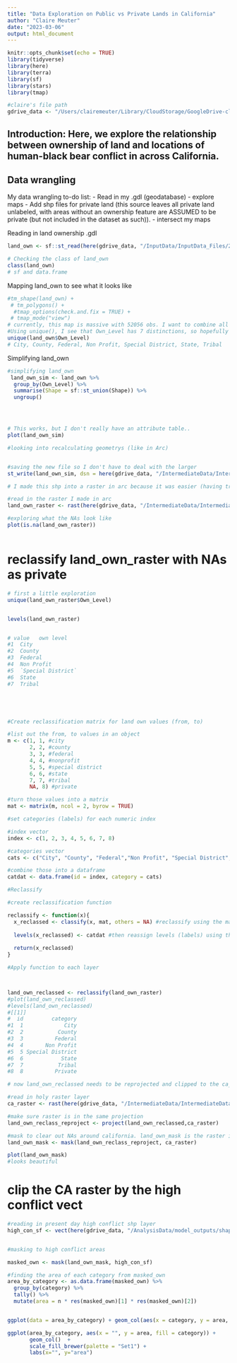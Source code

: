 ```yaml
---
title: "Data Exploration on Public vs Private Lands in California"
author: "Claire Meuter"
date: "2023-03-06"
output: html_document
---
```


```r
knitr::opts_chunk$set(echo = TRUE)
library(tidyverse)
library(here)
library(terra)
library(sf)
library(stars)
library(tmap)

#claire's file path
gdrive_data <- "/Users/clairemeuter/Library/CloudStorage/GoogleDrive-clairemeuter@ucsb.edu/Shared drives/Black_Bear_Aware/gdrive_data"
```

## **Introduction:** Here, we explore the relationship between ownership of land and locations of human-black bear conflict in across California. 

## Data wrangling
My data wrangling to-do list:
- Read in my .gdl (geodatabase)
- explore maps
- Add shp files for private land (this source leaves all private land unlabeled, with areas without an ownership feature are ASSUMED to be private (but not included in the dataset as such)).
- intersect my maps 

Reading in land ownership .gdl
```r
land_own <- sf::st_read(here(gdrive_data, "/InputData/InputData_Files/2022_CA_ownershipFrap.gdb"), layer = "ownership22_1")

# Checking the class of land_own
class(land_own)
# sf and data.frame

```
Mapping land_own to see what it looks like 
```r


#tm_shape(land_own) +
 # tm_polygons() +
  #tmap_options(check.and.fix = TRUE) +
 # tmap_mode("view")
# currently, this map is massive with 52056 obs. I want to combine all of my polygons by the ownership level (Own_Level)
#Using unique(), I see that Own_Level has 7 distinctions, so hopefully at the end of this I'll have 7 multipolygons 
unique(land_own$Own_Level)
# City, County, Federal, Non Profit, Special District, State, Tribal          
```
Simplifying land_own
```r
#simplifying land_own 
 land_own_sim <- land_own %>% 
  group_by(Own_Level) %>% 
  summarise(Shape = sf::st_union(Shape)) %>% 
  ungroup()




# This works, but I don't really have an attribute table.. 
plot(land_own_sim)

#looking into recalculating geometrys (like in Arc) 


#saving the new file so I don't have to deal with the larger 
st_write(land_own_sim, dsn = here(gdrive_data, "/IntermediateData/IntermediateData_Files/land_own", "land_own_sim.shp"))

# I made this shp into a raster in arc because it was easier (having trouble w/ coding. If I could fix later that'd be cool )

#read in the raster I made in arc 
land_own_raster <- rast(here(gdrive_data, "/IntermediateData/IntermediateData_Files/land_own/own_level_raster/own_level_raster.tif"))

#exploring what the NAs look like 
plot(is.na(land_own_raster))



```

# reclassify land_own_raster with NAs as private 
```r
# first a little exploration 
unique(land_own_raster$Own_Level)


levels(land_own_raster)


# value   own level 
#1	City			
#2	County			
#3	Federal			
#4	Non Profit			
#5	`Special District`			
#6	State			
#7	Tribal





#Create reclassification matrix for land own values (from, to)

#list out the from, to values in an object
m <- c(1, 1, #city
       2, 2, #county
       3, 3, #federal
       4, 4, #nonprofit
       5, 5, #special district
       6, 6, #state
       7, 7, #tribal
       NA, 8) #private 

#turn those values into a matrix
mat <- matrix(m, ncol = 2, byrow = TRUE) 

#set categories (labels) for each numeric index

#index vector
index <- c(1, 2, 3, 4, 5, 6, 7, 8)

#categories vector
cats <- c("City", "County", "Federal","Non Profit", "Special District", "State", "Tribal", "Private")

#combine those into a dataframe
catdat <- data.frame(id = index, category = cats)

#Reclassify

#create reclassification function

reclassify <- function(x){
  x_reclassed <- classify(x, mat, others = NA) #reclassify using the matrix above
  
  levels(x_reclassed) <- catdat #then reassign levels (labels) using the dataframe above
  
  return(x_reclassed)
}

#Apply function to each layer



land_own_reclassed <- reclassify(land_own_raster)
#plot(land_own_reclassed)
#levels(land_own_reclassed)
#[[1]]
#  id         category
#1  1             City
#2  2           County
#3  3          Federal
#4  4       Non Profit
#5  5 Special District
#6  6            State
#7  7           Tribal
#8  8          Private

# now land_own_reclassed needs to be reprojected and clipped to the ca_raster 

#read in holy raster layer 
ca_raster <- rast(here(gdrive_data, "/IntermediateData/IntermediateData_Files/CARaster_Tiger_Formatted/formattedcaraster.tif"))

#make sure raster is in the same projection
land_own_reclass_reproject <- project(land_own_reclassed,ca_raster)

#mask to clear out NAs around california. land_own_mask is the raster i need!
land_own_mask <- mask(land_own_reclass_reproject, ca_raster)

plot(land_own_mask)
#looks beautiful
```
# clip the CA raster by the high conflict vect 
```r
#reading in present day high conflict shp layer 
high_con_sf <- vect(here(gdrive_data, "/AnalysisData/model_outputs/shapefiles/high_conflict/mod3sq_current_highconf.shp"))


#masking to high conflict areas

masked_own <- mask(land_own_mask, high_con_sf)

#finding the area of each category from masked_own 
area_by_category <- as.data.frame(masked_own) %>% 
  group_by(category) %>% 
  tally() %>% 
  mutate(area = n * res(masked_own)[1] * res(masked_own)[2]) 


ggplot(data = area_by_category) + geom_col(aes(x = category, y = area, fill = category)) + theme_minimal()

ggplot(area_by_category, aes(x = "", y = area, fill = category)) +
       geom_col()  +
       scale_fill_brewer(palette = "Set1") +
       labs(x="", y="area")

```

